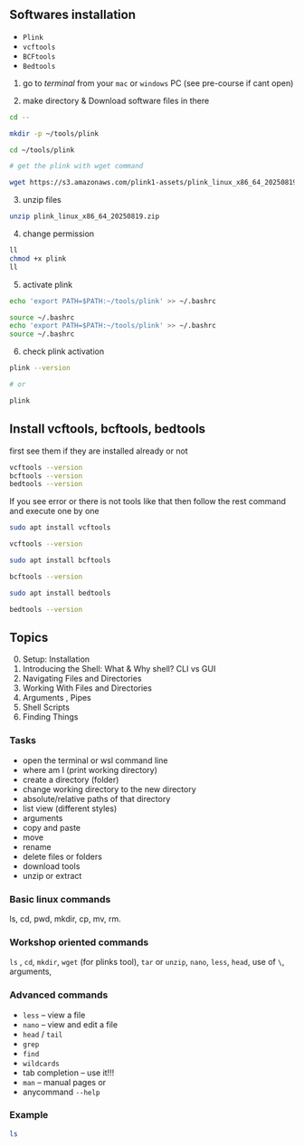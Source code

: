## Softwares installation

- `Plink` 
- `vcftools`
- `BCFtools` 
- `Bedtools`

::: {.callout-tip title="Softwares installation" collapse="true"}

1. go to *terminal* from your `mac` or `windows` PC (see pre-course if cant open)

2. make directory & Download software files in there
```bash
cd --

mkdir -p ~/tools/plink 

cd ~/tools/plink

# get the plink with wget command

wget https://s3.amazonaws.com/plink1-assets/plink_linux_x86_64_20250819.zip
```

3. unzip files
```bash
unzip plink_linux_x86_64_20250819.zip
```
4. change permission
```bash
ll
chmod +x plink
ll
```
5. activate plink
```bash
echo 'export PATH=$PATH:~/tools/plink' >> ~/.bashrc

source ~/.bashrc
echo 'export PATH=$PATH:~/tools/plink' >> ~/.bashrc
source ~/.bashrc
```

6. check plink activation
```bash
plink --version

# or 

plink
```
## Install vcftools, bcftools, bedtools
first see them if they are installed already or not
```bash
vcftools --version
bcftools --version
bedtools --version
```
If you see error or there is not tools like that then follow the rest command and execute one by one

```bash
sudo apt install vcftools

vcftools --version
```

```bash
sudo apt install bcftools

bcftools --version
```

```bash
sudo apt install bedtools

bedtools --version
```

:::

## Topics 

0. Setup: Installation
1. Introducing the Shell: What & Why shell? CLI vs GUI
2. Navigating Files and Directories
3. Working With Files and Directories
4. Arguments , Pipes 
6. Shell Scripts
7. Finding Things

### Tasks 

- open the terminal or wsl command line
- where am I (print working directory)
- create a directory (folder)
- change working directory to the new directory
- absolute/relative paths of that directory
- list view (different styles)
- arguments
- copy and paste
- move
- rename
- delete files or folders
- download tools
- unzip or extract

::: {.callout-tip title="Basic linux commands" collapse="true"}

### Basic linux commands 
ls, cd, pwd, mkdir, cp, mv, rm.


### Workshop oriented commands

`ls` , `cd`, `mkdir`, `wget` (for plinks tool), `tar` or `unzip`, `nano`, `less`, `head`, use of `\`, arguments,

### Advanced commands

- `less` – view a file
- `nano` – view and edit a file
- `head` / `tail`
- `grep`
- `find`
- `wildcards`
- tab completion – use it!!!
- `man` – manual pages or
- anycommand `--help`

### Example
```bash
ls
```
:::